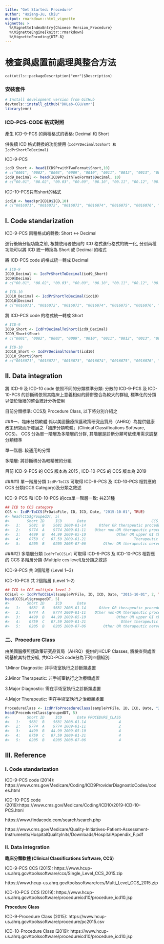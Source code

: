 ```yaml
---
title: "Get Started: Procedure"
author: "Hsiang-Ju, Chiu"
output: rmarkdown::html_vignette
vignette: >
  %\VignetteIndexEntry{Chinese Version_Procedure}
  %\VignetteEngine{knitr::rmarkdown}
  %\VignetteEncoding{UTF-8}
---
```



# 檢查與處置前處理與整合方法

```
cat(utils::packageDescription("emr")$Description)
```
### 安裝套件
```r
# Install development version from GitHub
devtools::install_github("DHLab-CGU/emr")
library(emr)
```
### ICD-PCS-CODE 格式對照
產生 ICD-9-PCS 的兩種格式的表格: Decimal 和 Short 

供後續 ICD 格式轉換的功能使用 (`IcdPrDecimaltoShort 和 IcdPrShortToDecimal`) 

ICD-9-PCS
```r
icd9_Short <- head(ICD9PrwithTwoFormat$Short,10)
# c("0001", "0002", "0003", "0009", "0010", "0011", "0012", "0013", "0014", "0015")
icd9_Decimal <- head(ICD9PrwithTwoFormat$Decimal, 10)
# c("00.01", "00.02", "00.03", "00.09", "00.10", "00.11", "00.12", "00.13", "00.14", "00.15")
```
ICD-10-PCS只有short的格式
```r
icd10 <- head(prICD10$ICD,10)
# c("0016071", "0016072", "0016073", "0016074", "0016075", "0016076", "0016077", "0016078", "001607B", "00160J0")
```

## I. Code standarization
ICD-9-PCS 兩種格式的轉換: Short <-> Decimal

進行後續分組功能之前, 根據使用者使用的 ICD 格式進行格式的統一化, 分別兩種功能可以將 ICD 統一轉換為 Short 或 Decimal 的格式

將 ICD-PCS code 的格式統一轉成 Decimal
```r
# ICD-9
ICD9_Decimal <- IcdPrShortToDecimal(icd9_Short)
ICD9$Decimal
# c("00.01", "00.02", "00.03", "00.09", "00.10", "00.11", "00.12", "00.13", "00.14", "00.15")

# ICD-10
ICD10_Decimal <- IcdPrShortToDecimal(icd10)
ICD10$Decimal
# c("0016071", "0016072", "0016073", "0016074", "0016075", "0016076", "0016077", "0016078", "001607B", "00160J0")
```
將 ICD-PCS code 的格式統一轉成 Short
```r
# ICD-9
ICD9_Short <- IcdPrDecimalToShort(icd9_Decimal)
ICD9_Short$Short
# c("0001", "0002", "0003", "0009", "0010", "0011", "0012", "0013", "0014", "0015")

# ICD-10
ICD10_Short <- IcdPrDecimalToShort(icd10)
ICD10_Short$Short
# c("0016071", "0016072", "0016073", "0016074", "0016075", "0016076", "0016077", "0016078", "001607B", "00160J0")
```

## II. Data integration
將 ICD-9 及 ICD-10 code 依照不同的分類標準分類: 分散的 ICD-9-PCS 及 ICD-10-PCS 的診斷碼依照其臨床上意義相似的歸併整合為較大的群組, 標準化的分類以便於後續的整合統計分析使用

目前分類標準: CCS及 Procedure Class, 以下將分別介紹之 

###一、臨床分類軟體 
係以美國醫療照護政策研究品質局（AHRQ）為提供健康政策研究而所發展之「臨床分類軟體」(Clinical Classifications Software, CCS)。 CCS 分為單一階層及多階層的分群, 其階層是診斷分類可依使用需求調整分類標準

單一階層: 較通用的分類

多階層: 將診斷碼分為較精確的分組

目前 ICD-9-PCS 的 CCS 版本為 2015 , ICD-10-PCS 的 CCS 版本為 2019

####1) 單一階層分類
`IcdPrToCCS` 可取得 ICD-9-PCS 及 ICD-10-PCS 相對應的 CCS 分類(CCS Category)及分類之敘述

ICD-9-PCS 和 ICD-10-PCS 的ccs單一階層一致: 共231種
```r
## ICD to CCS category
CCS <- IcdPrToCCS(PrDataFile, ID, ICD, Date, "2015-10-01", TRUE)
#> head(CCS$groupedDT, 5)
#>        Short ID     ICD       Date                              CCS_CATEGORY_DESCRIPTION
#>   1:    5681  B    5681 2008-01-14      Other OR therapeutic procedures of urinary tract
#>   2:    9774  A    9774 2009-01-11    Other non-OR therapeutic procedures; female organs
#>   3:    4499  B   44.99 2009-05-10              Other OR upper GI therapeutic procedures
#>   4:    0759  C   07.59 2009-01-21                      Therapeutic endocrine procedures
#>   5:    0205  B    0205 2008-07-06        Other OR therapeutic nervous system procedures
```
####2) 多階層分類
`IcdPrToCCSLvl` 可取得 ICD-9-PCS 及 ICD-10-PCS 相對應的 CCS 多階層分類 (Multiple ccs level)及分類之敘述

ICD-9-PCS 共 3個階層 (Level 1~3)

ICD-10-PCS 共 2個階層 (Level 1~2)
```r
## ICD to CCS multiple level 2
CCSLvl <- IcdPrToCCSLvl(samplePrFile, ID, ICD, Date, "2015-10-01", 2, TRUE)
head(CCSLvl$groupedDT, 5)
#>        Short ID     ICD       Date                                       CCS_LVL_2_LABEL
#>   1:    5681  B    5681 2008-01-14      Other OR therapeutic procedures of urinary tract
#>   2:    9774  A    9774 2009-01-11    Other non-OR therapeutic procedures; female organs
#>   3:    4499  B   44.99 2009-05-10              Other OR upper GI therapeutic procedures
#>   4:    0759  C   07.59 2009-01-21                Other therapeutic endocrine procedures
#>   5:    0205  B    0205 2008-07-06        Other OR therapeutic nervous system procedures
```
### 二、Procedure Class 
由美國醫療照護政策研究品質局（AHRQ）提供的HCUP Classes, 將檢查與處置碼基於其特性分組, 共ICD-PCS code分為下列四個組別:
 
1.Minor Diagnostic: 非手術室執行之診斷類處置

2.Minor Therapeutic: 非手術室執行之治療類處置

3.Major Diagnostic: 需在手術室執行之診斷類處置

4.Major Therapeutic: 需在手術室執行之治療類處置
```r
ProcedureClass <- IcdPrToProcedureClass(samplePrFile, ID, ICD, Date, "2015-10-01", TRUE)
head(ProcedureClass$groupedDT, 5)
#>        Short ID     ICD       Date PROCEDURE_CLASS
#>   1:    5681  B    5681 2008-01-14               4
#>   2:    9774  A    9774 2009-01-11               2
#>   3:    4499  B   44.99 2009-05-10               4
#>   4:    0759  C   07.59 2009-01-21               4
#>   5:    0205  B    0205 2008-07-06               4
```

## III. Reference

### I. Code standarization

ICD-9-PCS code (2014): https://www.cms.gov/Medicare/Coding/ICD9ProviderDiagnosticCodes/codes.html

ICD-10-PCS code (2019):https://www.cms.gov/Medicare/Coding/ICD10/2019-ICD-10-PCS.html

https://www.findacode.com/search/search.php

https://www.cms.gov/Medicare/Quality-Initiatives-Patient-Assessment-Instruments/HospitalQualityInits/Downloads/HospitalAppendix_F.pdf

### II. Data integration

**臨床分類軟體 (Clinical Classifications Software, CCS)**

ICD-9-PCS CCS (2015): https://www.hcup-us.ahrq.gov/toolssoftware/ccs/Single_Level_CCS_2015.zip

https://www.hcup-us.ahrq.gov/toolssoftware/ccs/Multi_Level_CCS_2015.zip

ICD-10-PCS CCS (2019): https://www.hcup-us.ahrq.gov/toolssoftware/procedureicd10/procedure_icd10.jsp

**Procedure Class**

ICD-9-Procedure Class (2015): https://www.hcup-us.ahrq.gov/toolssoftware/procedure/pc2015.csv

ICD-10-Procedure Class (2019): https://www.hcup-us.ahrq.gov/toolssoftware/procedureicd10/procedure_icd10.jsp

